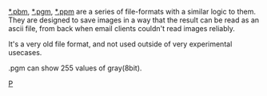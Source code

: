 [[*.pbm]], [[*.pgm]], [[*.ppm]] are a series of file-formats with a similar logic to them. They are designed to save images in a way that the result can be read as an ascii file, from back when email clients couldn't read images reliably.

It's a very old file format, and not used outside of very experimental usecases.

.pgm can show 255 values of gray(8bit).

[[category:File Formats|P]]
